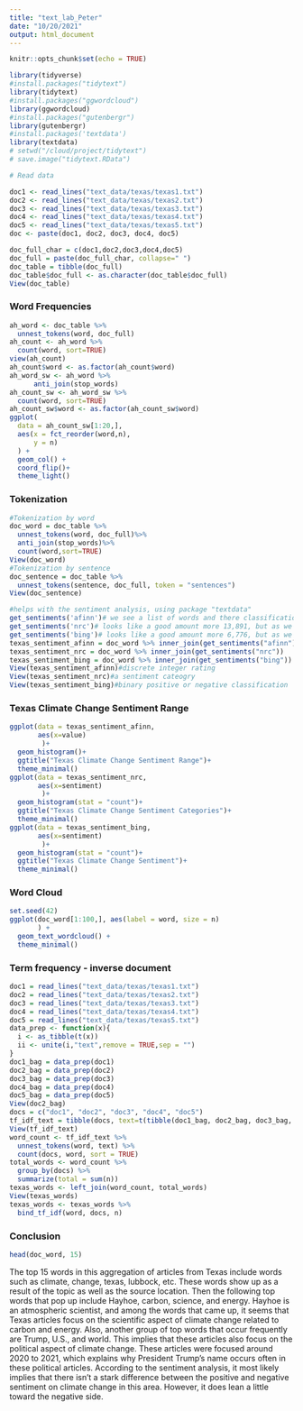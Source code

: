 ```yaml
---
title: "text_lab_Peter"
date: "10/20/2021"
output: html_document
---
```


```r
knitr::opts_chunk$set(echo = TRUE)
```

```r
library(tidyverse)
#install.packages("tidytext")
library(tidytext)
#install.packages("ggwordcloud")
library(ggwordcloud)
#install.packages("gutenbergr") 
library(gutenbergr)
#install.packages('textdata')
library(textdata)
# setwd("/cloud/project/tidytext")
# save.image("tidytext.RData")
```


```r
# Read data

doc1 <- read_lines("text_data/texas/texas1.txt")
doc2 <- read_lines("text_data/texas/texas2.txt")
doc3 <- read_lines("text_data/texas/texas3.txt")
doc4 <- read_lines("text_data/texas/texas4.txt")
doc5 <- read_lines("text_data/texas/texas5.txt")
doc <- paste(doc1, doc2, doc3, doc4, doc5)

doc_full_char = c(doc1,doc2,doc3,doc4,doc5)
doc_full = paste(doc_full_char, collapse=" ")
doc_table = tibble(doc_full)
doc_table$doc_full <- as.character(doc_table$doc_full)
View(doc_table)
```
### Word Frequencies
```r
ah_word <- doc_table %>%
  unnest_tokens(word, doc_full)
ah_count <- ah_word %>%
  count(word, sort=TRUE)
view(ah_count)
ah_count$word <- as.factor(ah_count$word)  
ah_word_sw <- ah_word %>%
      anti_join(stop_words)
ah_count_sw <- ah_word_sw %>%
  count(word, sort=TRUE)
ah_count_sw$word <- as.factor(ah_count_sw$word) 
ggplot(
  data = ah_count_sw[1:20,],
  aes(x = fct_reorder(word,n), 
      y = n)
  ) + 
  geom_col() + 
  coord_flip()+
  theme_light()
```

### Tokenization 
```r
#Tokenization by word
doc_word = doc_table %>% 
  unnest_tokens(word, doc_full)%>%
  anti_join(stop_words)%>%
  count(word,sort=TRUE)
View(doc_word)
#Tokenization by sentence
doc_sentence = doc_table %>% 
  unnest_tokens(sentence, doc_full, token = "sentences")
View(doc_sentence)
```


```r
#helps with the sentiment analysis, using package "textdata"
get_sentiments('afinn')# we see a list of words and there classification, 2,467 - not really that many overall. 
get_sentiments('nrc')# looks like a good amount more 13,891, but as we can see words are classified in several different categories. 
get_sentiments('bing')# looks like a good amount more 6,776, but as we can see just negative and positive. 
texas_sentiment_afinn = doc_word %>% inner_join(get_sentiments("afinn"))
texas_sentiment_nrc = doc_word %>% inner_join(get_sentiments("nrc"))
texas_sentiment_bing = doc_word %>% inner_join(get_sentiments("bing"))
View(texas_sentiment_afinn)#discrete integer rating
View(texas_sentiment_nrc)#a sentiment cateogry
View(texas_sentiment_bing)#binary positive or negative classification
```

### Texas Climate Change Sentiment Range
```r
ggplot(data = texas_sentiment_afinn, 
       aes(x=value)
        )+
  geom_histogram()+
  ggtitle("Texas Climate Change Sentiment Range")+
  theme_minimal()
ggplot(data = texas_sentiment_nrc, 
       aes(x=sentiment)
        )+
  geom_histogram(stat = "count")+
  ggtitle("Texas Climate Change Sentiment Categories")+
  theme_minimal()
ggplot(data = texas_sentiment_bing, 
       aes(x=sentiment)
        )+
  geom_histogram(stat = "count")+
  ggtitle("Texas Climate Change Sentiment")+
  theme_minimal()
```

### Word Cloud

```r
set.seed(42)
ggplot(doc_word[1:100,], aes(label = word, size = n)
       ) +
  geom_text_wordcloud() +
  theme_minimal()
```

### Term frequency - inverse document 
```r
doc1 = read_lines("text_data/texas/texas1.txt")
doc2 = read_lines("text_data/texas/texas2.txt")
doc3 = read_lines("text_data/texas/texas3.txt")
doc4 = read_lines("text_data/texas/texas4.txt")
doc5 = read_lines("text_data/texas/texas5.txt")
data_prep <- function(x){
  i <- as_tibble(t(x))
  ii <- unite(i,"text",remove = TRUE,sep = "")
}
doc1_bag = data_prep(doc1)
doc2_bag = data_prep(doc2)
doc3_bag = data_prep(doc3)
doc4_bag = data_prep(doc4)
doc5_bag = data_prep(doc5)
View(doc2_bag)
docs = c("doc1", "doc2", "doc3", "doc4", "doc5")
tf_idf_text = tibble(docs, text=t(tibble(doc1_bag, doc2_bag, doc3_bag, doc4_bag, doc5_bag, .name_repair="universal")))
View(tf_idf_text)
word_count <- tf_idf_text %>%
  unnest_tokens(word, text) %>%
  count(docs, word, sort = TRUE)
total_words <- word_count %>% 
  group_by(docs) %>% 
  summarize(total = sum(n))
texas_words <- left_join(word_count, total_words)
View(texas_words)
texas_words <- texas_words %>%
  bind_tf_idf(word, docs, n)
```

### Conclusion
```r
head(doc_word, 15)
```

The top 15 words in this aggregation of articles from Texas include words such as climate, change, texas, lubbock, etc. These words show up as a result of the topic as well as the source location. Then the following top words that pop up include Hayhoe, carbon, science, and energy. Hayhoe is an atmospheric scientist, and among the words that came up, it seems that Texas articles focus on the scientific aspect of climate change related to carbon and energy.  Also, another group of top words that occur frequently are Trump, U.S., and world. This implies that these articles also focus on the political aspect of climate change. These articles were focused around 2020 to 2021, which explains why President Trump's name occurs often in these political articles.
According to the sentiment analysis, it most likely implies that there isn't a stark difference between the positive and negative sentiment on climate change in this area. However, it does lean a little toward the negative side. 